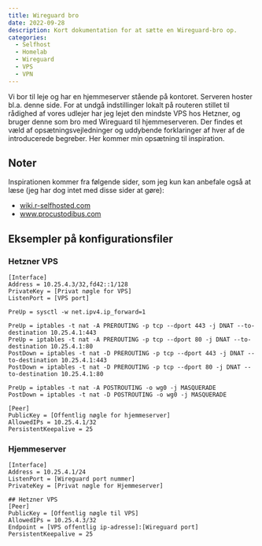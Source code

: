 ```yaml
---
title: Wireguard bro
date: 2022-09-28
description: Kort dokumentation for at sætte en Wireguard-bro op.
categories:
  - Selfhost
  - Homelab
  - Wireguard
  - VPS
  - VPN
---
```

Vi bor til leje og har en hjemmeserver stående på kontoret. Serveren hoster bl.a. denne side. For at undgå indstillinger lokalt på routeren stillet til rådighed af vores udlejer har jeg lejet den mindste VPS hos Hetzner, og bruger denne som bro med Wireguard til hjemmeserveren. Der findes et væld af opsætningsvejledninger og uddybende forklaringer af hver af de introducerede begreber. Her kommer min opsætning til inspiration.

## Noter
Inspirationen kommer fra følgende sider, som jeg kun kan anbefale også at læse (jeg har dog intet med disse sider at gøre):    

* [wiki.r-selfhosted.com](https://wiki.r-selfhosted.com/guides/virtual-private-networks/wireguard/)    
* [www.procustodibus.com](https://www.procustodibus.com/blog/2022/09/wireguard-port-forward-from-internet/)    
    

## Eksempler på konfigurationsfiler

### Hetzner VPS
```
[Interface]
Address = 10.25.4.3/32,fd42::1/128
PrivateKey = [Privat nøgle for VPS]
ListenPort = [VPS port]

PreUp = sysctl -w net.ipv4.ip_forward=1

PreUp = iptables -t nat -A PREROUTING -p tcp --dport 443 -j DNAT --to-destination 10.25.4.1:443
PreUp = iptables -t nat -A PREROUTING -p tcp --dport 80 -j DNAT --to-destination 10.25.4.1:80
PostDown = iptables -t nat -D PREROUTING -p tcp --dport 443 -j DNAT --to-destination 10.25.4.1:443
PostDown = iptables -t nat -D PREROUTING -p tcp --dport 80 -j DNAT --to-destination 10.25.4.1:80

PreUp = iptables -t nat -A POSTROUTING -o wg0 -j MASQUERADE
PostDown = iptables -t nat -D POSTROUTING -o wg0 -j MASQUERADE

[Peer]
PublicKey = [Offentlig nøgle for hjemmeserver]
AllowedIPs = 10.25.4.1/32
PersistentKeepalive = 25
```

### Hjemmeserver
```
[Interface]
Address = 10.25.4.1/24
ListenPort = [Wireguard port nummer]
PrivateKey = [Privat nøgle for Hjemmeserver]

## Hetzner VPS
[Peer]
PublicKey = [Offentlig nøgle til VPS]
AllowedIPs = 10.25.4.3/32
Endpoint = [VPS offentlig ip-adresse]:[Wireguard port]
PersistentKeepalive = 25
```